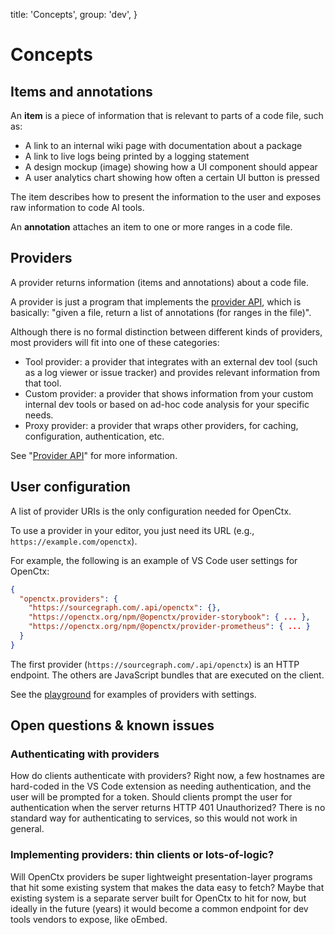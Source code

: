   title: 'Concepts',
  group: 'dev',
}

# Concepts

## Items and annotations

An **item** is a piece of information that is relevant to parts of a code file, such as:

- A link to an internal wiki page with documentation about a package
- A link to live logs being printed by a logging statement
- A design mockup (image) showing how a UI component should appear
- A user analytics chart showing how often a certain UI button is pressed

The item describes how to present the information to the user and exposes raw information to code AI tools.

An **annotation** attaches an item to one or more ranges in a code file.

## Providers

A provider returns information (items and annotations) about a code file.

A provider is just a program that implements the [provider API](protocol.mdx#provider-api), which is basically: "given a file, return a list of annotations (for ranges in the file)".

Although there is no formal distinction between different kinds of providers, most providers will fit into one of these categories:

- Tool provider: a provider that integrates with an external dev tool (such as a log viewer or issue tracker) and provides relevant information from that tool.
- Custom provider: a provider that shows information from your custom internal dev tools or based on ad-hoc code analysis for your specific needs.
- Proxy provider: a provider that wraps other providers, for caching, configuration, authentication, etc.

See "[Provider API](protocol.mdx#provider-api)" for more information.

## User configuration

A list of provider URIs is the only configuration needed for OpenCtx.

To use a provider in your editor, you just need its URL (e.g., `https://example.com/openctx`).

For example, the following is an example of VS Code user settings for OpenCtx:

```json
{
  "openctx.providers": {
    "https://sourcegraph.com/.api/openctx": {},
    "https://openctx.org/npm/@openctx/provider-storybook": { ... },
    "https://openctx.org/npm/@openctx/provider-prometheus": { ... }
  }
}
```

The first provider (`https://sourcegraph.com/.api/openctx`) is an HTTP endpoint. The others are JavaScript bundles that are executed on the client.

See the [playground](/playground) for examples of providers with settings.

## Open questions & known issues

### Authenticating with providers

How do clients authenticate with providers? Right now, a few hostnames are hard-coded in the VS Code extension as needing authentication, and the user will be prompted for a token. Should clients prompt the user for authentication when the server returns HTTP 401 Unauthorized? There is no standard way for authenticating to services, so this would not work in general.

### Implementing providers: thin clients or lots-of-logic?

Will OpenCtx providers be super lightweight presentation-layer programs that hit some existing system that makes the data easy to fetch? Maybe that existing system is a separate server built for OpenCtx to hit for now, but ideally in the future (years) it would become a common endpoint for dev tools vendors to expose, like oEmbed.
